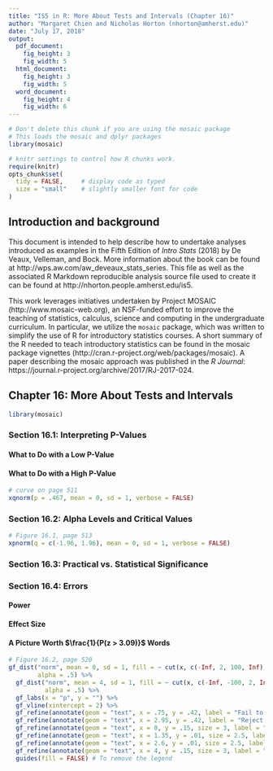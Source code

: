 ```yaml
---
title: "IS5 in R: More About Tests and Intervals (Chapter 16)"
author: "Margaret Chien and Nicholas Horton (nhorton@amherst.edu)"
date: "July 17, 2018"
output: 
  pdf_document:
    fig_height: 3
    fig_width: 5
  html_document:
    fig_height: 3
    fig_width: 5
  word_document:
    fig_height: 4
    fig_width: 6
---
```



```r
# Don't delete this chunk if you are using the mosaic package
# This loads the mosaic and dplyr packages
library(mosaic)
```

```r
# knitr settings to control how R chunks work.
require(knitr)
opts_chunk$set(
  tidy = FALSE,     # display code as typed
  size = "small"    # slightly smaller font for code
)
```

## Introduction and background 

This document is intended to help describe how to undertake analyses introduced 
as examples in the Fifth Edition of *Intro Stats* (2018) by De Veaux, Velleman, and Bock.
More information about the book can be found at http://wps.aw.com/aw_deveaux_stats_series.  This
file as well as the associated R Markdown reproducible analysis source file used to create it can be found at http://nhorton.people.amherst.edu/is5.

This work leverages initiatives undertaken by Project MOSAIC (http://www.mosaic-web.org), an NSF-funded effort to improve the teaching of statistics, calculus, science and computing in the undergraduate curriculum. In particular, we utilize the `mosaic` package, which was written to simplify the use of R for introductory statistics courses. A short summary of the R needed to teach introductory statistics can be found in the mosaic package vignettes (http://cran.r-project.org/web/packages/mosaic).  A paper describing the mosaic approach was published in the *R Journal*: https://journal.r-project.org/archive/2017/RJ-2017-024.

## Chapter 16: More About Tests and Intervals

```r
library(mosaic)
```

### Section 16.1: Interpreting P-Values

#### What to Do with a Low P-Value

#### What to Do with a High P-Value

```r
# curve on page 511
xqnorm(p = .467, mean = 0, sd = 1, verbose = FALSE)
```

### Section 16.2: Alpha Levels and Critical Values

```r
# Figure 16.1, page 513
xpnorm(q = c(-1.96, 1.96), mean = 0, sd = 1, verbose = FALSE)
```

### Section 16.3: Practical vs. Statistical Significance

### Section 16.4: Errors

#### Power

#### Effect Size

#### A Picture Worth $\frac{1}{P(z > 3.09)}$ Words

```r
# Figure 16.2, page 520
gf_dist("norm", mean = 0, sd = 1, fill = ~ cut(x, c(-Inf, 2, 100, Inf)), geom = "area", 
        alpha = .5) %>%
  gf_dist("norm", mean = 4, sd = 1, fill = ~ cut(x, c(-Inf, -100, 2, Inf)), geom = "area", 
          alpha = .5) %>%
  gf_labs(x = "p", y = "") %>% 
  gf_vline(xintercept = 2) %>%
  gf_refine(annotate(geom = "text", x = .75, y = .42, label = "Fail to Reject H0")) %>%
  gf_refine(annotate(geom = "text", x = 2.95, y = .42, label = "Reject H0")) %>%
  gf_refine(annotate(geom = "text", x = 0, y = .15, size = 3, label = "Suppose H0 is true")) %>%
  gf_refine(annotate(geom = "text", x = 1.35, y = .01, size = 2.5, label = "Type 2 Error")) %>%
  gf_refine(annotate(geom = "text", x = 2.6, y = .01, size = 2.5, label = "Type 1 Error")) %>%
  gf_refine(annotate(geom = "text", x = 4, y = .15, size = 3, label = "Suppose H0 is not true")) +
  guides(fill = FALSE) # To remove the legend
```
